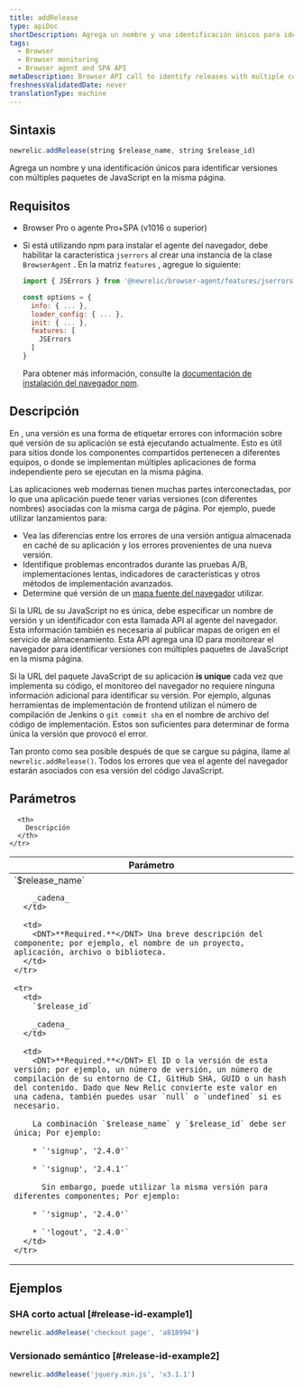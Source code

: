 ```yaml
---
title: addRelease
type: apiDoc
shortDescription: Agrega un nombre y una identificación únicos para identificar versiones con múltiples paquetes de JavaScript en la misma página.
tags:
  - Browser
  - Browser monitoring
  - Browser agent and SPA API
metaDescription: Browser API call to identify releases with multiple components on the same page.
freshnessValidatedDate: never
translationType: machine
---
```


## Sintaxis

```js
newrelic.addRelease(string $release_name, string $release_id)
```

Agrega un nombre y una identificación únicos para identificar versiones con múltiples paquetes de JavaScript en la misma página.

## Requisitos

* Browser Pro o agente Pro+SPA (v1016 o superior)

* Si está utilizando npm para instalar el agente del navegador, debe habilitar la característica `jserrors` al crear una instancia de la clase `BrowserAgent` . En la matriz `features` , agregue lo siguiente:

  ```js
  import { JSErrors } from '@newrelic/browser-agent/features/jserrors';

  const options = {
    info: { ... },
    loader_config: { ... },
    init: { ... },
    features: [
      JSErrors
    ]
  }
  ```

  Para obtener más información, consulte la [documentación de instalación del navegador npm](https://www.npmjs.com/package/@newrelic/browser-agent#new-relic-browser-agent).

## Descripción

En <InlinePopover type="browser"/>, una versión es una forma de etiquetar errores con información sobre qué versión de su aplicación se está ejecutando actualmente. Esto es útil para sitios donde los componentes compartidos pertenecen a diferentes equipos, o donde se implementan múltiples aplicaciones de forma independiente pero se ejecutan en la misma página.

Las aplicaciones web modernas tienen muchas partes interconectadas, por lo que una aplicación puede tener varias versiones (con diferentes nombres) asociadas con la misma carga de página. Por ejemplo, puede utilizar lanzamientos para:

* Vea las diferencias entre los errores de una versión antigua almacenada en caché de su aplicación y los errores provenientes de una nueva versión.
* Identifique problemas encontrados durante las pruebas A/B, implementaciones lentas, indicadores de características y otros métodos de implementación avanzados.
* Determine qué versión de un [mapa fuente del navegador](/docs/new-relic-browser-source-map-support) utilizar.

Si la URL de su JavaScript no es única, debe especificar un nombre de versión y un identificador con esta llamada API al agente del navegador. Esta información también es necesaria al publicar mapas de origen en el servicio de almacenamiento. Esta API agrega una ID para monitorear el navegador para identificar versiones con múltiples paquetes de JavaScript en la misma página.

Si la URL del paquete JavaScript de su aplicación <DNT>**is unique**</DNT> cada vez que implementa su código, el monitoreo del navegador no requiere ninguna información adicional para identificar su versión. Por ejemplo, algunas herramientas de implementación de frontend utilizan el número de compilación de Jenkins o `git commit sha` en el nombre de archivo del código de implementación. Estos son suficientes para determinar de forma única la versión que provocó el error.

Tan pronto como sea posible después de que se cargue su página, llame al `newrelic.addRelease()`. Todos los errores que vea el agente del navegador estarán asociados con esa versión del código JavaScript.

## Parámetros

<table>
  <thead>
    <tr>
      <th width="25%">
        Parámetro
      </th>

      <th>
        Descripción
      </th>
    </tr>
  </thead>

  <tbody>
    <tr>
      <td>
        `$release_name`

        _cadena_
      </td>

      <td>
        <DNT>**Required.**</DNT> Una breve descripción del componente; por ejemplo, el nombre de un proyecto, aplicación, archivo o biblioteca.
      </td>
    </tr>

    <tr>
      <td>
        `$release_id`

        _cadena_
      </td>

      <td>
        <DNT>**Required.**</DNT> El ID o la versión de esta versión; por ejemplo, un número de versión, un número de compilación de su entorno de CI, GitHub SHA, GUID o un hash del contenido. Dado que New Relic convierte este valor en una cadena, también puedes usar `null` o `undefined` si es necesario.

        La combinación `$release_name` y `$release_id` debe ser única; Por ejemplo:

        * `'signup', '2.4.0'`

        * `'signup', '2.4.1'`

          Sin embargo, puede utilizar la misma versión para diferentes componentes; Por ejemplo:

        * `'signup', '2.4.0'`

        * `'logout', '2.4.0'`
      </td>
    </tr>
  </tbody>
</table>

## Ejemplos

### SHA corto actual [#release-id-example1]

```js
newrelic.addRelease('checkout page', 'a818994')
```

### Versionado semántico [#release-id-example2]

```js
newrelic.addRelease('jquery.min.js', 'v3.1.1')
```
